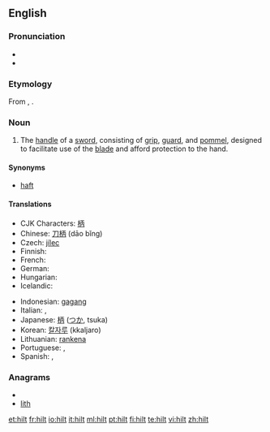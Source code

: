 ==English==

===Pronunciation===
* {{audio|en-us-hilt.ogg|Audio (US)}}
* {{rhymes|ɪlt}}

===Etymology===
From {{etyl|ang|en}} {{term|hilt|lang=ang}}, {{term|hilte|lang=ang}}.

===Noun===
{{en-noun}}

# The [[handle]] of a [[sword]], consisting of [[grip]], [[guard]], and [[pommel]], designed to facilitate use of the [[blade]] and afford protection to the hand.

====Synonyms====
* [[haft]]

====Translations====
{{trans-top|grip of a sword}}
* CJK Characters: [[柄]]
* Chinese: [[刀柄]] (dāo bǐng)
* Czech: [[jílec]] {{m}}
* Finnish: {{t+|fi|kahva}}
* French: {{t+|fr|poignée|f}}
* German: {{t+|de|Griff|m}}
* Hungarian: {{t|hu|markolat}}
* Icelandic: {{t|is|hjalti}}
{{trans-mid}}
* Indonesian: [[gagang]]
* Italian: {{t+|it|impugnatura|f}}, {{t-|it|elsa|f}}
* Japanese: [[柄]] ([[つか]], tsuka)
* Korean: [[칼자루]] (kkaljaro)
* Lithuanian: [[rankena]] {{f}}
* Portuguese: {{t|pt|empunhadura}},  {{t+|pt|cabo}}
* Spanish: {{t+|es|empuñadura|f}}, {{t+|es|mango|m}}
{{trans-bottom}}

===Anagrams===
* {{alphagram|hilt}}
* [[lith#English|lith]]

[[et:hilt]]
[[fr:hilt]]
[[io:hilt]]
[[it:hilt]]
[[ml:hilt]]
[[pt:hilt]]
[[fi:hilt]]
[[te:hilt]]
[[vi:hilt]]
[[zh:hilt]]